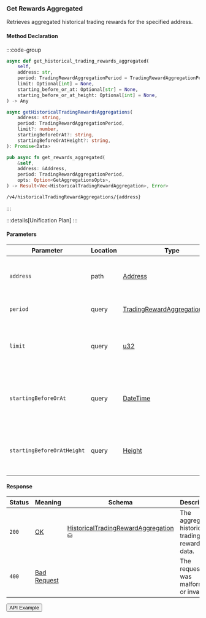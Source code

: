 
### Get Rewards Aggregated

Retrieves aggregated historical trading rewards for the specified address.

#### Method Declaration

:::code-group

```python [Python]
async def get_historical_trading_rewards_aggregated(
    self,
    address: str,
    period: TradingRewardAggregationPeriod = TradingRewardAggregationPeriod.DAILY,
    limit: Optional[int] = None,
    starting_before_or_at: Optional[str] = None,
    starting_before_or_at_height: Optional[int] = None,
) -> Any
```

```typescript [TypeScript]
async getHistoricalTradingRewardsAggregations(
    address: string,
    period: TradingRewardAggregationPeriod,
    limit?: number,
    startingBeforeOrAt?: string,
    startingBeforeOrAtHeight?: string,
): Promise<Data>
```

```rust [Rust]
pub async fn get_rewards_aggregated(
    &self,
    address: &Address,
    period: TradingRewardAggregationPeriod,
    opts: Option<GetAggregationsOpts>,
) -> Result<Vec<HistoricalTradingRewardAggregation>, Error>
```

```url [API]
/v4/historicalTradingRewardAggregations/{address}
```

:::

:::details[Unification Plan]
:::

#### Parameters

| Parameter                         | Location  | Type                              | Required  | Description                                                   |
| --------------------------------- | --------- | --------------------------------- | --------- | ------------------------------------------------------------- |
| `address`                         | path      | [Address]                         | true      | The wallet address that owns the account.                     |
| `period`                          | query     | [TradingRewardAggregationPeriod]  | true      | The aggregation period.                                       |
| `limit`                           | query     | [u32]                             | false     | The maximum number of aggregated rewards to retrieve.         |
| `startingBeforeOrAt`              | query     | [DateTime]                        | false     | The timestamp filter for rewards starting before or at.       |
| `startingBeforeOrAtHeight`        | query     | [Height]                          | false     | The block height filter for rewards starting before or at.    |

#### Response

| Status | Meaning       | Schema                                 | Description                                     |
| ------ | ------------- | -------------------------------------- | ----------------------------------------------- |
| `200`  | [OK]          | [HistoricalTradingRewardAggregation] ⛁ | The aggregated historical trading rewards data. |
| `400`  | [Bad Request] |                                        | The request was malformed or invalid.           |

<Button href="https://indexer.v4testnet.dydx.exchange/v4/historicalTradingRewardAggregations/dydx14zzueazeh0hj67cghhf9jypslcf9sh2n5k6art?period=DAILY">API Example</Button>

[OK]: /types/ok
[u32]: /types/u32
[Address]: /types/address
[DateTime]: /types/date_time
[Height]: /types/height
[TradingRewardAggregationPeriod]: /types/trading_reward_aggregation_period
[HistoricalTradingRewardAggregation]: /types/historical_trading_reward_aggregation
[Bad Request]: /types/bad-request